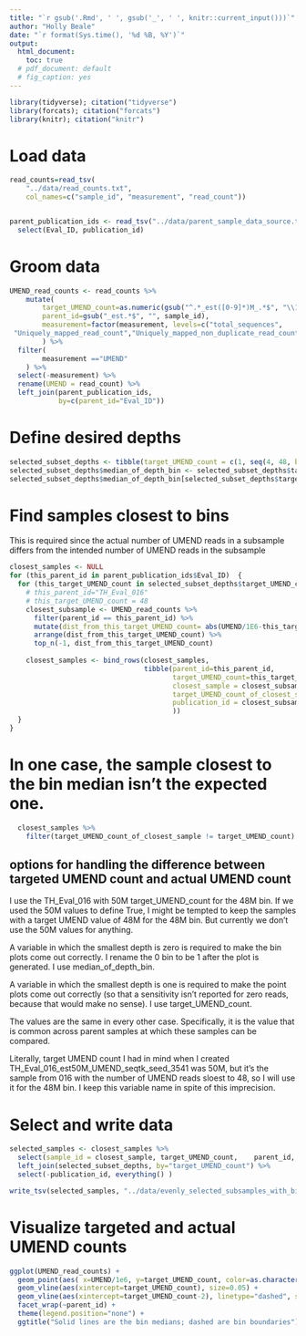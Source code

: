 ```yaml
---
title: "`r gsub('.Rmd', ' ', gsub('_', ' ', knitr::current_input()))`"
author: "Holly Beale"
date: "`r format(Sys.time(), '%d %B, %Y')`"
output:
  html_document:
    toc: true
  # pdf_document: default
  # fig_caption: yes
---
```


```r
library(tidyverse); citation("tidyverse")
library(forcats); citation("forcats")
library(knitr); citation("knitr")
```


# Load data
```r

read_counts=read_tsv(
	"../data/read_counts.txt", 
	col_names=c("sample_id", "measurement", "read_count")) 


parent_publication_ids <- read_tsv("../data/parent_sample_data_source.tsv") %>%
  select(Eval_ID, publication_id)

```
# Groom data
```r

UMEND_read_counts <- read_counts %>% 
	mutate(
		target_UMEND_count=as.numeric(gsub("^.*_est([0-9]*)M_.*$", "\\1", sample_id)),
		parent_id=gsub("_est.*$", "", sample_id),
		measurement=factor(measurement, levels=c("total_sequences", 
 "Uniquely_mapped_read_count","Uniquely_mapped_non_duplicate_read_count",  "UMEND"))
		) %>%
  filter(
		measurement =="UMEND"
	) %>% 
  select(-measurement) %>%
  rename(UMEND = read_count) %>%
  left_join(parent_publication_ids,
            by=c(parent_id="Eval_ID"))
```


# Define desired depths
```r

selected_subset_depths <- tibble(target_UMEND_count = c(1, seq(4, 48, by = 4)))
selected_subset_depths$median_of_depth_bin <- selected_subset_depths$target_UMEND_count
selected_subset_depths$median_of_depth_bin[selected_subset_depths$target_UMEND_count==1]  <- 0

```


# Find samples closest to bins
This is required since the actual number of UMEND reads in a subsample differs from the intended number of UMEND reads in the subsample

```r

closest_samples <- NULL
for (this_parent_id in parent_publication_ids$Eval_ID)  {
  for (this_target_UMEND_count in selected_subset_depths$target_UMEND_count){
    # this_parent_id="TH_Eval_016"
    # this_target_UMEND_count = 48
    closest_subsample <- UMEND_read_counts %>%
      filter(parent_id == this_parent_id) %>%
      mutate(dist_from_this_target_UMEND_count= abs(UMEND/1E6-this_target_UMEND_count )) %>%
      arrange(dist_from_this_target_UMEND_count) %>%
      top_n(-1, dist_from_this_target_UMEND_count)
    
    closest_samples <- bind_rows(closest_samples,
                                 tibble(parent_id=this_parent_id, 
                                        target_UMEND_count=this_target_UMEND_count,
                                        closest_sample = closest_subsample$sample_id,
                                        target_UMEND_count_of_closest_sample = closest_subsample$target_UMEND_count,
                                        publication_id = closest_subsample$publication_id
                                        ))
  }
}

```

# In one case, the sample closest to the bin median isn't the expected one.
```r
  closest_samples %>%
    filter(target_UMEND_count_of_closest_sample != target_UMEND_count)

```

## options for handling the difference between targeted UMEND count and actual UMEND count

I use the TH_Eval_016 with 50M target_UMEND_count for the 48M bin. If we used the 50M values to define True, I might be tempted to keep the samples with a target UMEND value of 48M for the 48M bin. But currently we don't use the 50M values for anything.

A variable in which the smallest depth is zero is required to make the bin plots come out correctly. I rename the 0 bin to be 1 after the plot is generated. I use median_of_depth_bin.

A variable in which the smallest depth is one is required to make the point plots come out correctly (so that a sensitivity isn't reported for zero reads, because that would make no sense). I use target_UMEND_count.

The values are the same in every other case. Specifically, it is the value that is common across parent samples at which these samples can be compared. 

Literally, target UMEND count I had in mind when I created TH_Eval_016_est50M_UMEND_seqtk_seed_3541 was 50M, but it's the sample from 016 with the number of UMEND reads sloest to 48, so I will use it for the 48M bin. I keep this variable name in spite of this imprecision. 


# Select and write data
```r

selected_samples <- closest_samples %>%
  select(sample_id = closest_sample, target_UMEND_count,	parent_id, publication_id) %>%
  left_join(selected_subset_depths, by="target_UMEND_count") %>%
  select(-publication_id, everything() )

write_tsv(selected_samples, "../data/evenly_selected_subsamples_with_binwidth_4.tsv")


```
# Visualize targeted and actual UMEND counts
```r

ggplot(UMEND_read_counts) + 
  geom_point(aes( x=UMEND/1e6, y=target_UMEND_count, color=as.character(target_UMEND_count))) +
  geom_vline(aes(xintercept=target_UMEND_count), size=0.05) + 
  geom_vline(aes(xintercept=target_UMEND_count-2), linetype="dashed", size=0.05) + 
  facet_wrap(~parent_id) + 
  theme(legend.position="none") + 
  ggtitle("Solid lines are the bin medians; dashed are bin boundaries")



```
